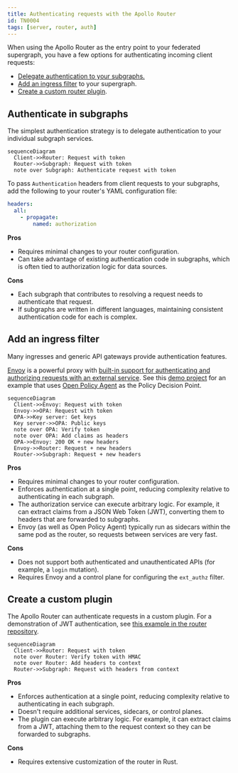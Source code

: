 ```yaml
---
title: Authenticating requests with the Apollo Router
id: TN0004
tags: [server, router, auth]
---
```


When using the Apollo Router as the entry point to your federated supergraph, you have a few options for authenticating incoming client requests:

* [Delegate authentication to your subgraphs.](#authenticate-in-subgraphs)
* [Add an ingress filter](#add-an-ingress-filter) to your supergraph.
* [Create a custom router plugin](#create-a-custom-plugin).

## Authenticate in subgraphs

The simplest authentication strategy is to delegate authentication to your individual subgraph services.

```mermaid
sequenceDiagram
  Client->>Router: Request with token
  Router->>Subgraph: Request with token
  note over Subgraph: Authenticate request with token
```

To pass `Authentication` headers from client requests to your subgraphs, add the following to your router's YAML configuration file:

```yaml
headers:
  all:
    - propagate:
        named: authorization
```

**Pros**

- Requires minimal changes to your router configuration.
- Can take advantage of existing authentication code in subgraphs, which is often tied to authorization logic for data sources.

**Cons**

- Each subgraph that contributes to resolving a request needs to authenticate that request.
- If subgraphs are written in different languages, maintaining consistent authentication code for each is complex.

## Add an ingress filter

Many ingresses and generic API gateways provide authentication features.

[Envoy](https://www.envoyproxy.io/) is a powerful proxy with [built-in support for authenticating and authorizing requests with an external service](https://www.envoyproxy.io/docs/envoy/v1.22.0/intro/arch_overview/security/ext_authz_filter). See this [demo project](https://github.com/apollosolutions/router-ext-authz) for an example that uses [Open Policy Agent](https://www.openpolicyagent.org/) as the Policy Decision Point.

```mermaid
sequenceDiagram
  Client->>Envoy: Request with token
  Envoy->>OPA: Request with token
  OPA->>Key server: Get keys
  Key server->>OPA: Public keys
  note over OPA: Verify token
  note over OPA: Add claims as headers
  OPA->>Envoy: 200 OK + new headers
  Envoy->>Router: Request + new headers
  Router->>Subgraph: Request + new headers
```

**Pros**

- Requires minimal changes to your router configuration.
- Enforces authentication at a single point, reducing complexity relative to authenticating in each subgraph.
- The authorization service can execute arbitrary logic. For example, it can extract claims from a JSON Web Token (JWT), converting them to headers that are forwarded to subgraphs.
- Envoy (as well as Open Policy Agent) typically run as sidecars within the same pod as the router, so requests between services are very fast.

**Cons**

- Does not support both authenticated and unauthenticated APIs (for example, a `login` mutation).
- Requires Envoy and a control plane for configuring the `ext_authz` filter.

## Create a custom plugin

The Apollo Router can authenticate requests in a custom plugin. For a demonstration of JWT authentication, see [this example in the router repository](https://github.com/apollographql/router/tree/main/examples/jwt-auth).

```mermaid
sequenceDiagram
  Client->>Router: Request with token
  note over Router: Verify token with HMAC
  note over Router: Add headers to context
  Router->>Subgraph: Request with headers from context
```

**Pros**

- Enforces authentication at a single point, reducing complexity relative to authenticating in each subgraph.
- Doesn't require additional services, sidecars, or control planes.
- The plugin can execute arbitrary logic. For example, it can extract claims from a JWT, attaching them to the request context so they can be forwarded to subgraphs.

**Cons**

- Requires extensive customization of the router in Rust.
